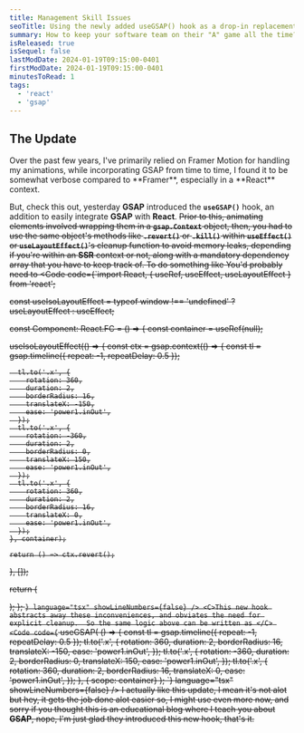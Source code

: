 ```yaml
---
title: Management Skill Issues
seoTitle: Using the newly added useGSAP() hook as a drop-in replacement for UseEffect()
summary: How to keep your software team on their "A" game all the time?
isReleased: true
isSequel: false
lastModDate: 2024-01-19T09:15:00-0401
firstModDate: 2024-01-19T09:15:00-0401
minutesToRead: 1
tags:
  - 'react'
  - 'gsap'
---
```


<H2>The Update</H2>
<C>
Over the past few years, I've primarily relied on <L href="/blog/framer-motion">Framer Motion</L> for handling my animations, while incorporating <L href="https://gsap.com/">GSAP</L> from time to time, I found it to be somewhat verbose compared to **Framer**, especially in a **React** context.

But, check this out, yesterday **GSAP** introduced the **``useGSAP()``** hook, an addition to easily integrate **GSAP** with **React**. 
<S/>
Prior to this, animating elements involved wrapping them in a **``gsap.Context``** object, then, you had to use the same object's methods like **``.revert()``** or **``.kill()``** within **``useEffect()``** or **``useLayoutEffect()``**'s cleanup function to avoid memory leaks, depending if you're within an **SSR** context or not, along with a mandatory dependency array that you have to keep track of.
    <S3/>
    To do something like
</C>
<TTLMO/>
<C>You'd probably need to</C>
<Code
  code={`import React, { useRef, useEffect, useLayoutEffect } from 'react';

const useIsoLayoutEffect =
  typeof window !== 'undefined' ? useLayoutEffect : useEffect;

const Component: React.FC = () => {
  const container = useRef<HTMLDivElement>(null);

  useIsoLayoutEffect(() => {
    const ctx = gsap.context(() => {
      const tl = gsap.timeline({ repeat: -1, repeatDelay: 0.5 });

      tl.to('.x', {
        rotation: 360,
        duration: 2,
        borderRadius: 16,
        translateX: -150,
        ease: 'power1.inOut',
      });
      tl.to('.x', {
        rotation: -360,
        duration: 2,
        borderRadius: 0,
        translateX: 150,
        ease: 'power1.inOut',
      });
      tl.to('.x', {
        rotation: 360,
        duration: 2,
        borderRadius: 16,
        translateX: 0,
        ease: 'power1.inOut',
      });
    }, container);

    return () => ctx.revert();
  }, []);

  return (
    <div>
      <div
        ref={container}
        className="flex flex-col items-center justify-center gap-10"
      >
        <div className="x w-10 h-10 bg-red-400 rounded-2xl animate-pulse"></div>
        <div className="x w-10 h-10 bg-yellow-400 rounded-2xl animate-pulse"></div>
        <div className="x w-10 h-10 bg-green-500 rounded-2xl animate-pulse"></div>
      </div>
    </div>
  );
};
`}
  language="tsx"
  showLineNumbers={false}
/>
<C>This new hook abstracts away these inconveniences, and obviates the need for explicit cleanup. 
   So the same logic above can be written as </C>
<Code
  code={`
  useGSAP(
    () => {
      const tl = gsap.timeline({ repeat: -1, repeatDelay: 0.5 });
      tl.to('.x', {
        rotation: 360,
        duration: 2,
        borderRadius: 16,
        translateX: -150,
        ease: 'power1.inOut',
      });
      tl.to('.x', {
        rotation: -360,
        duration: 2,
        borderRadius: 0,
        translateX: 150,
        ease: 'power1.inOut',
      });
      tl.to('.x', {
        rotation: 360,
        duration: 2,
        borderRadius: 16,
        translateX: 0,
        ease: 'power1.inOut',
      });
    },
    { scope: container}
  );
`}
  language="tsx"
  showLineNumbers={false}
/>
<C>I actually like this update, I mean it's not alot but hey, it gets the job done
alot easier so, I might use even more now, and sorry if you thought this is an educational blog where I teach you about **GSAP**, nope, I'm just glad they introduced this new hook, that's it.</C>
